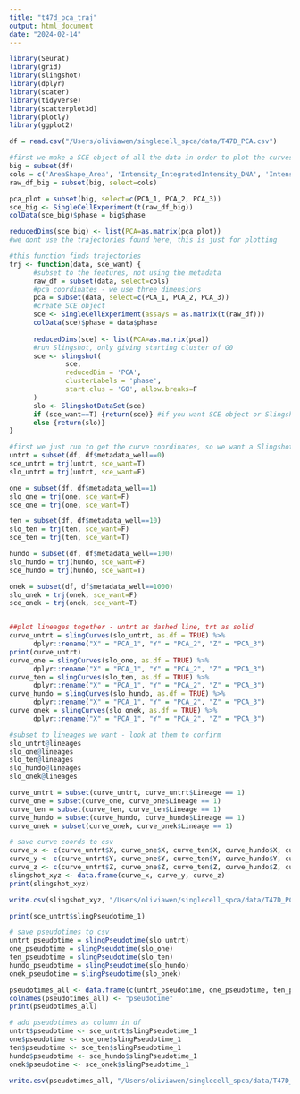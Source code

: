 ```yaml
---
title: "t47d_pca_traj"
output: html_document
date: "2024-02-14"
---
```


```r
library(Seurat)
library(grid)
library(slingshot)
library(dplyr)
library(scater)
library(tidyverse)
library(scatterplot3d)
library(plotly)
library(ggplot2)
```


```r
df = read.csv("/Users/oliviawen/singlecell_spca/data/T47D_PCA.csv")
```

```r
#first we make a SCE object of all the data in order to plot the curves atop the PCA
big = subset(df)
cols = c('AreaShape_Area', 'Intensity_IntegratedIntensity_DNA', 'Intensity_MedianIntensity_CDK2', 'Intensity_MedianIntensity_CDK4', 'Intensity_MedianIntensity_CDK6', 'Intensity_MedianIntensity_Cdh1', 'Intensity_MedianIntensity_Cdt1', 'Intensity_MedianIntensity_E2F1', 'Intensity_MedianIntensity_ER', 'Intensity_MedianIntensity_Ki67', 'Intensity_MedianIntensity_PR', 'Intensity_MedianIntensity_RB', 'Intensity_MedianIntensity_Skp2', 'Intensity_MedianIntensity_cycA', 'Intensity_MedianIntensity_cycB1', 'Intensity_MedianIntensity_cycD1', 'Intensity_MedianIntensity_cycE', 'Intensity_MedianIntensity_p21', 'Intensity_MedianIntensity_pRB', 'pRB_over_RB')
raw_df_big = subset(big, select=cols)

pca_plot = subset(big, select=c(PCA_1, PCA_2, PCA_3))
sce_big <- SingleCellExperiment(t(raw_df_big))
colData(sce_big)$phase = big$phase

reducedDims(sce_big) <- list(PCA=as.matrix(pca_plot))
#we dont use the trajectories found here, this is just for plotting

#this function finds trajectories 
trj <- function(data, sce_want) {
      #subset to the features, not using the metadata
      raw_df = subset(data, select=cols)
      #pca coordinates - we use three dimensions
      pca = subset(data, select=c(PCA_1, PCA_2, PCA_3))
      #create SCE object
      sce <- SingleCellExperiment(assays = as.matrix(t(raw_df)))
      colData(sce)$phase = data$phase
      
      reducedDims(sce) <- list(PCA=as.matrix(pca))
      #run Slingshot, only giving starting cluster of G0
      sce <- slingshot(
              sce,
              reducedDim = 'PCA',
              clusterLabels = 'phase',
              start.clus = 'G0', allow.breaks=F
      )
      slo <- SlingshotDataSet(sce)
      if (sce_want==T) {return(sce)} #if you want SCE object or Slingshot object to be returned
      else {return(slo)} 
}

#first we just run to get the curve coordinates, so we want a Slingshot object
untrt = subset(df, df$metadata_well==0)
sce_untrt = trj(untrt, sce_want=T)
slo_untrt = trj(untrt, sce_want=F)

one = subset(df, df$metadata_well==1)
slo_one = trj(one, sce_want=F)
sce_one = trj(one, sce_want=T)

ten = subset(df, df$metadata_well==10)
slo_ten = trj(ten, sce_want=F)
sce_ten = trj(ten, sce_want=T)

hundo = subset(df, df$metadata_well==100)
slo_hundo = trj(hundo, sce_want=F)
sce_hundo = trj(hundo, sce_want=T)

onek = subset(df, df$metadata_well==1000)
slo_onek = trj(onek, sce_want=F)
sce_onek = trj(onek, sce_want=T)


##plot lineages together - untrt as dashed line, trt as solid
curve_untrt = slingCurves(slo_untrt, as.df = TRUE) %>%
      dplyr::rename("X" = "PCA_1", "Y" = "PCA_2", "Z" = "PCA_3")
print(curve_untrt)
curve_one = slingCurves(slo_one, as.df = TRUE) %>%
      dplyr::rename("X" = "PCA_1", "Y" = "PCA_2", "Z" = "PCA_3")
curve_ten = slingCurves(slo_ten, as.df = TRUE) %>%
      dplyr::rename("X" = "PCA_1", "Y" = "PCA_2", "Z" = "PCA_3")
curve_hundo = slingCurves(slo_hundo, as.df = TRUE) %>%
      dplyr::rename("X" = "PCA_1", "Y" = "PCA_2", "Z" = "PCA_3")
curve_onek = slingCurves(slo_onek, as.df = TRUE) %>%
      dplyr::rename("X" = "PCA_1", "Y" = "PCA_2", "Z" = "PCA_3")

#subset to lineages we want - look at them to confirm
slo_untrt@lineages
slo_one@lineages
slo_ten@lineages
slo_hundo@lineages
slo_onek@lineages

curve_untrt = subset(curve_untrt, curve_untrt$Lineage == 1)
curve_one = subset(curve_one, curve_one$Lineage == 1)
curve_ten = subset(curve_ten, curve_ten$Lineage == 1)
curve_hundo = subset(curve_hundo, curve_hundo$Lineage == 1)
curve_onek = subset(curve_onek, curve_onek$Lineage == 1)

# save curve coords to csv
curve_x <- c(curve_untrt$X, curve_one$X, curve_ten$X, curve_hundo$X, curve_onek$X)
curve_y <- c(curve_untrt$Y, curve_one$Y, curve_ten$Y, curve_hundo$Y, curve_onek$Y)
curve_z <- c(curve_untrt$Z, curve_one$Z, curve_ten$Z, curve_hundo$Z, curve_onek$Z)
slingshot_xyz <- data.frame(curve_x, curve_y, curve_z)
print(slingshot_xyz)

write.csv(slingshot_xyz, "/Users/oliviawen/singlecell_spca/data/T47D_PCA_Curves.csv", row.names=FALSE)

print(sce_untrt$slingPseudotime_1)

# save pseudotimes to csv 
untrt_pseudotime = slingPseudotime(slo_untrt)
one_pseudotime = slingPseudotime(slo_one)
ten_pseudotime = slingPseudotime(slo_ten)
hundo_pseudotime = slingPseudotime(slo_hundo)
onek_pseudotime = slingPseudotime(slo_onek)

pseudotimes_all <- data.frame(c(untrt_pseudotime, one_pseudotime, ten_pseudotime, hundo_pseudotime, onek_pseudotime))
colnames(pseudotimes_all) <- "pseudotime"
print(pseudotimes_all)

# add pseudotimes as column in df
untrt$pseudotime <- sce_untrt$slingPseudotime_1
one$pseudotime <- sce_one$slingPseudotime_1
ten$pseudotime <- sce_ten$slingPseudotime_1
hundo$pseudotime <- sce_hundo$slingPseudotime_1
onek$pseudotime <- sce_onek$slingPseudotime_1

write.csv(pseudotimes_all, "/Users/oliviawen/singlecell_spca/data/T47D_PCA_Pseudotimes.csv", row.names=FALSE)
```